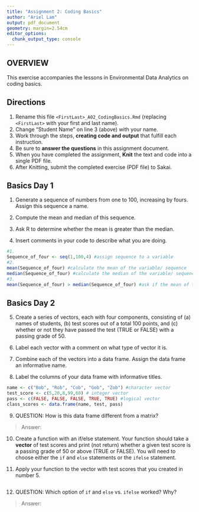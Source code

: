 ```yaml
---
title: "Assignment 2: Coding Basics"
author: "Ariel Lam"
output: pdf_document
geometry: margin=2.54cm
editor_options: 
  chunk_output_type: console
---
```


## OVERVIEW

This exercise accompanies the lessons in Environmental Data Analytics on coding basics.

## Directions

1.  Rename this file `<FirstLast>_A02_CodingBasics.Rmd` (replacing `<FirstLast>` with your first and last name).
2.  Change "Student Name" on line 3 (above) with your name.
3.  Work through the steps, **creating code and output** that fulfill each instruction.
4.  Be sure to **answer the questions** in this assignment document.
5.  When you have completed the assignment, **Knit** the text and code into a single PDF file.
6.  After Knitting, submit the completed exercise (PDF file) to Sakai.

## Basics Day 1

1.  Generate a sequence of numbers from one to 100, increasing by fours. Assign this sequence a name.

2.  Compute the mean and median of this sequence.

3.  Ask R to determine whether the mean is greater than the median.

4.  Insert comments in your code to describe what you are doing.

```r
#1. 
Sequence_of_four <- seq(1,100,4) #assign sequence to a variable
#2. 
mean(Sequence_of_four) #calculate the mean of the variable/ sequence
median(Sequence_of_four) #calculate the median of the variable/ sequence
#3. 
mean(Sequence_of_four) > median(Sequence_of_four) #ask if the mean of the sequence is greater than the median. boolean result.
```

## Basics Day 2

5.  Create a series of vectors, each with four components, consisting of (a) names of students, (b) test scores out of a total 100 points, and (c) whether or not they have passed the test (TRUE or FALSE) with a passing grade of 50.

6.  Label each vector with a comment on what type of vector it is.

7.  Combine each of the vectors into a data frame. Assign the data frame an informative name.

8.  Label the columns of your data frame with informative titles.

```r
name <- c("Bob", "Rob", "Cob", "Gob", "Zob") #character vector
test_score <- c(5,20,8,99,60) # integer vector
pass <- c(FALSE, FALSE, FALSE, TRUE, TRUE) #logical vector
class_scores <- data.frame(name, test, pass)

```

9.  QUESTION: How is this data frame different from a matrix?

> Answer:

10. Create a function with an if/else statement. Your function should take a **vector** of test scores and print (not return) whether a given test score is a passing grade of 50 or above (TRUE or FALSE). You will need to choose either the `if` and `else` statements or the `ifelse` statement. 

11. Apply your function to the vector with test scores that you created in number 5.

```r


```

12. QUESTION: Which option of `if` and `else` vs. `ifelse` worked? Why?

> Answer:

